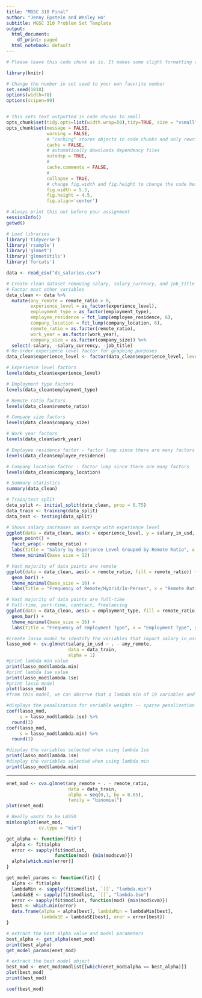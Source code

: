 ```yaml
---
title: "MGSC 310 Final"
author: "Jenny Epstein and Wesley Ho"
subtitle: MGSC 310 Problem Set Template
output:
  html_document:
    df_print: paged
  html_notebook: default
---
```


```r
# Please leave this code chunk as is. It makes some slight formatting changes to alter the output to be more aesthetically pleasing. 

library(knitr)

# Change the number in set seed to your own favorite number
set.seed(1818)
options(width=70)
options(scipen=99)


# this sets text outputted in code chunks to small
opts_chunk$set(tidy.opts=list(width.wrap=50),tidy=TRUE, size = "vsmall")  
opts_chunk$set(message = FALSE,                                          
               warning = FALSE,
               # "caching" stores objects in code chunks and only rewrites if you change things
               cache = FALSE,                               
               # automatically downloads dependency files
               autodep = TRUE,
               # 
               cache.comments = FALSE,
               # 
               collapse = TRUE,
               # change fig.width and fig.height to change the code height and width by default
               fig.width = 5.5,  
               fig.height = 4.5,
               fig.align='center')
```

```r
# Always print this out before your assignment
sessionInfo()
getwd()
```

```r
# Load libraries
library('tidyverse')
library('rsample')
library('glmnet')
library('glmnetUtils')
library('forcats')
```

```r
data <- read_csv("ds_salaries.csv")

# Create clean dataset removing salary, salary_currency, and job_title
# Factor most other variables
data_clean <- data %>% 
  mutate(any_remote = remote_ratio > 0,
         experience_level = as_factor(experience_level),
         employment_type = as_factor(employment_type),
         employee_residence = fct_lump(employee_residence, 6),
         company_location = fct_lump(company_location, 6),
         remote_ratio = as.factor(remote_ratio),
         work_year = as.factor(work_year),
         company_size = as.factor(company_size)) %>% 
  select(-salary, -salary_currency, -job_title)
# Re-order experience level factor for graphing purposes
data_clean$experience_level <- factor(data_clean$experience_level, levels = c("EN", "MI", "SE", "EX"))
```

```r
# Experience level factors
levels(data_clean$experience_level)

# Employment type factors
levels(data_clean$employment_type)

# Remote ratio factors
levels(data_clean$remote_ratio)

# Company size factors
levels(data_clean$company_size)

# Work year factors
levels(data_clean$work_year)

# Employee residence factor - factor lump since there are many factors
levels(data_clean$employee_residence)

# Company location factor - factor lump since there are many factors
levels(data_clean$company_location)
```

```r
# Summary statistics
summary(data_clean)
```

```r
# Train/test split
data_split <- initial_split(data_clean, prop = 0.75)
data_train <- training(data_split)
data_test <- testing(data_split)
```

```r
# Shows salary increases on average with experience level
ggplot(data = data_clean, aes(x = experience_level, y = salary_in_usd, color = factor(remote_ratio))) +
  geom_point() +
  facet_wrap(~ remote_ratio) +
  labs(title = "Salary by Experience Level Grouped by Remote Ratio", x = "Experience Level", y = "Salary ($ USD)") +
  theme_minimal(base_size = 12)
```

```r
# Vast majority of data points are remote
ggplot(data = data_clean, aes(x = remote_ratio, fill = remote_ratio)) +
  geom_bar() +
  theme_minimal(base_size = 16) +
  labs(title = "Frequency of Remote/Hybrid/In-Person", x = "Remote Ratio", y = "Count")
```

```r
# Vast majority of data points are full-time
# Full-time, part-time, contract, freelancing
ggplot(data = data_clean, aes(x = employment_type, fill = remote_ratio)) +
  geom_bar() +
  theme_minimal(base_size = 16) +
  labs(title = "Frequency of Employment Type", x = "Employment Type", y = "Count")
```

```r
#create lasso model to identify the variables that impact salary_in_usd (training data)
lasso_mod <- cv.glmnet(salary_in_usd ~ . - any_remote,
                       data = data_train,
                       alpha = 1)
#print lambda min value
print(lasso_mod$lambda.min)
#print lambda 1se value
print(lasso_mod$lambda.1se)
#print lasso model
plot(lasso_mod)
#from this model, we can observe that a lambda min of 19 variables and a lambda 1se of 6 will give us the optimized range for to minimize cross-validated error in the prediction of salary_in_usd.
```
```r
#displays the penalization for variable weights -- sparse penalization between the factoring of variables makes it difficult to manually exclude variables. We will be trusting the lasso model to drop unnecessary variables. 
coef(lasso_mod, 
     s = lasso_mod$lambda.1se) %>% 
  round(3)
coef(lasso_mod, 
     s = lasso_mod$lambda.min) %>% 
  round(3)

```
```r
#display the variables selected when using lambda 1se
print(lasso_mod$lambda.1se)
#display the variables selected when using lambda min
print(lasso_mod$lambda.min)
```

---

```r
enet_mod <- cva.glmnet(any_remote ~ . - remote_ratio,
                       data = data_train,
                       alpha = seq(0,1, by = 0.05),
                       family = "binomial")
plot(enet_mod)
```

```r
# Really wants to be LASSO
minlossplot(enet_mod, 
            cv.type = "min")
```

```r
get_alpha <- function(fit) {
  alpha <- fit$alpha
  error <- sapply(fit$modlist, 
                  function(mod) {min(mod$cvm)})
  alpha[which.min(error)]
}

get_model_params <- function(fit) {
  alpha <- fit$alpha
  lambdaMin <- sapply(fit$modlist, `[[`, "lambda.min")
  lambdaSE <- sapply(fit$modlist, `[[`, "lambda.1se")
  error <- sapply(fit$modlist, function(mod) {min(mod$cvm)})
  best <- which.min(error)
  data.frame(alpha = alpha[best], lambdaMin = lambdaMin[best],
             lambdaSE = lambdaSE[best], eror = error[best])
}

# extract the best alpha value and model parameters
best_alpha <- get_alpha(enet_mod)
print(best_alpha)
get_model_params(enet_mod)

# extract the best model object
best_mod <- enet_mod$modlist[[which(enet_mod$alpha == best_alpha)]]
plot(best_mod)
print(best_mod)
```

```r
coef(best_mod)
```

